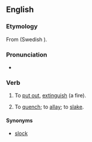 ==English==

===Etymology===
From {{etyl|non|en}} {{term|slokna|lang=non}} (Swedish {{term|slockna|lang=sv}}).

===Pronunciation===
* {{IPA|/ˈslɒkən/}}

===Verb===
{{en-verb}}

# {{transitive|dialectal}} To [[put out]], [[extinguish]] (a fire).
# {{transitive|dialectal}} To [[quench]]; to [[allay]]; to [[slake]].

====Synonyms====
* {{sense|quench}} [[slock]]